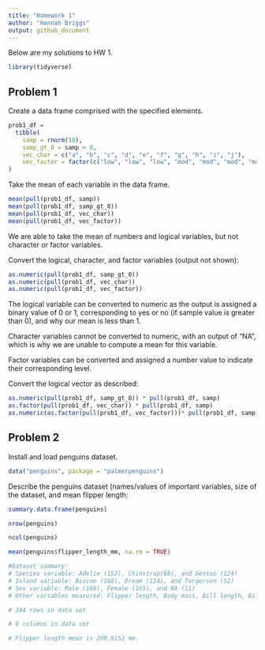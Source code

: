 ```yaml
---
title: "Homework 1"
author: "Hannah Briggs"
output: github_document
---
```


Below are my solutions to HW 1.

```r
library(tidyverse)
```


## Problem 1

Create a data frame comprised with the specified elements.

```r
prob1_df = 
  tibble(
    samp = rnorm(10),
    samp_gt_0 = samp > 0, 
    vec_char = c("a", "b", "c", "d", "e", "f", "g", "h", "i", "j"),
    vec_factor = factor(c("low", "low", "low", "mod", "mod", "mod", "mod", "high", "high", "high"))
)

```

Take the mean of each variable in the data frame.

```r
mean(pull(prob1_df, samp))
mean(pull(prob1_df, samp_gt_0))
mean(pull(prob1_df, vec_char))
mean(pull(prob1_df, vec_factor))
```

We are able to take the mean of numbers and logical variables, but not character or factor variables.

Convert the logical, character, and factor variables (output not shown):

```r
as.numeric(pull(prob1_df, samp_gt_0))
as.numeric(pull(prob1_df, vec_char))
as.numeric(pull(prob1_df, vec_factor))
```

The logical variable can be converted to numeric as the output is assigned a binary value of 0 or 1, corresponding to yes or no (if sample value is greater than 0), and why our mean is less than 1.

Character variables cannot be converted to numeric, with an output of "NA", which is why we are unable to compute a mean for this variable.

Factor variables can be converted and assigned a number value to indicate their corresponding level.

Convert the logical vector as described:

```r
as.numeric(pull(prob1_df, samp_gt_0)) * pull(prob1_df, samp)
as.factor(pull(prob1_df, vec_char)) * pull(prob1_df, samp)
as.numeric(as.factor(pull(prob1_df, vec_factor)))* pull(prob1_df, samp)
```

## Problem 2

Install and load penguins dataset. 
```r
data("penguins", package = "palmerpenguins")
```

Describe the penguins dataset (names/values of important variables, size of the dataset, and mean flipper length:

```r
summary.data.frame(penguins)

nrow(penguins)

ncol(penguins)

mean(penguins$flipper_length_mm, na.rm = TRUE)

#Dataset summary:
# Species variable: Adelie (152), Chinstrap(68), and Gentoo (124)
# Island variable: Biscoe (168), Dream (124), and Torgersen (52)
# Sex variable: Male (168), Female (165), and NA (11)
# Other variables measured: Flipper length, Body mass, Bill length, Bill depth, and year.

# 344 rows in data set 

# 8 columns in data set

# Flipper length mean is 200.9152 mm.

```

